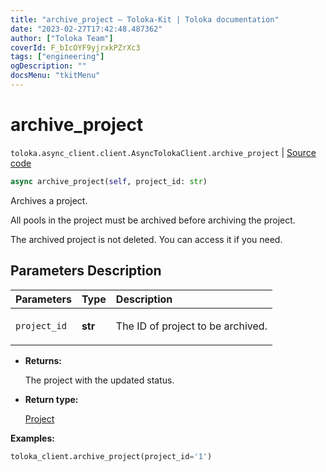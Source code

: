 ```yaml
---
title: "archive_project — Toloka-Kit | Toloka documentation"
date: "2023-02-27T17:42:48.487362"
author: ["Toloka Team"]
coverId: F_bIcOYF9yjrxkPZrXc3
tags: ["engineering"]
ogDescription: ""
docsMenu: "tkitMenu"
---
```


# archive_project
`toloka.async_client.client.AsyncTolokaClient.archive_project` | [Source code](https://github.com/Toloka/toloka-kit/blob/v1.1.4/src/async_client/client.py#L0)

```python
async archive_project(self, project_id: str)
```

Archives a project.

All pools in the project must be archived before archiving the project.

The archived project is not deleted. You can access it if you need.

## Parameters Description

| Parameters | Type | Description |
| :----------| :----| :-----------|
`project_id`|**str**|<p>The ID of project to be archived.</p>

* **Returns:**

  The project with the updated status.

* **Return type:**

  [Project](/docs/toloka-kit/reference/toloka.client.project.Project)

**Examples:**

```python
toloka_client.archive_project(project_id='1')
```
